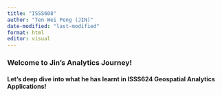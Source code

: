 ```yaml
---
title: "ISSS608"
author: "Ten Wei Peng (JIN)"
date-modified: "last-modified"
format: html
editor: visual
---
```


::: introduction
### Welcome to **Jin**'s Analytics Journey!

#### Let's deep dive into what he has learnt in ISSS624 Geospatial Analytics Applications!


:::
